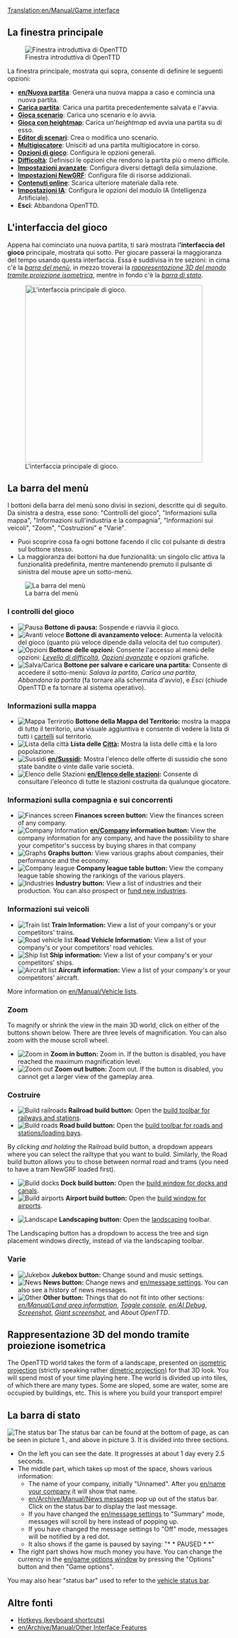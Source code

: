 [[Translation:en/Manual/Game interface]]
{{it/Traduzione|Game interface|15}}
{{it/Indice dei contenuti}}
==La finestra principale==

[[File:it/Intro screen.png|frame|center|Finestra introduttiva di OpenTTD]]

La finestra principale, mostrata qui sopra, consente di definire le seguenti opzioni:

* '''[[en/Nuova partita]]''': Genera una nuova mappa a caso e comincia una nuova partita.
* '''[[en/Archive/Manual/Savegame|Carica partita]]''': Carica una partita precedentemente salvata e l'avvia.
* '''[[en/Archive/Manual/Scenario|Gioca scenario]]''': Carica uno scenario e lo avvia.
* '''[[en/Manual/Heightmap|Gioca con heightmap]]''': Carica un'<em>heightmap</em> ed avvia una partita su di esso.
* '''[[en/Manual/Scenario editor|Editor di scenari]]''': Crea o modifica uno scenario.
* '''[[en/Manual/Multiplayer|Multigiocatore]]''': Unisciti ad una partita multigiocatore in corso.
* '''[[en/Manual/Game options window|Opzioni di gioco]]''': Configura le opzioni generali.
* '''[[en/Archive/Manual/Settings/Difficulty|Difficoltà]]''': Definisci le opzioni che rendono la partita più o meno difficile.
* '''[[en/Archive/Manual/Settings/Advanced Settings|Impostazioni avanzate]]''': Configura diversi dettagli della simulazione.
* '''[[en/NewGRF Settings|Impostazioni NewGRF]]''': Configura file di risorse addizionali.
* '''[[en/Manual/Online content|Contenuti online]]''': Scarica ulteriore materiale dalla rete.
* '''[[en/Manual/AI settings|Impostazioni IA]]''': Configura le opzioni del modulo IA (Intelligenza Artificiale).
* '''Esci''': Abbandona OpenTTD.

==L'interfaccia del gioco==
Appena hai cominciato una nuova partita, ti sarà mostrata l''''interfaccia del gioco''' principale, mostrata qui sotto. Per giocare passerai la maggioranza del tempo usando questa interfaccia. Essa è suddivisa in tre sezioni: in cima c'è la ''[[en/#La barra del  menù|barra del menù]]'', in mezzo troverai la ''[[en/#Rappresentazione 3D del mondo tramite proiezione isometrica|rappresentazione 3D del mondo tramite proiezione isometrica]]'', mentre in fondo c'è la  ''[[en/#La barar di stato|barra di stato]]''.

[[File:en/interface.png|thumb|center|400px|L'interfaccia principale di gioco.]]

==La barra del menù==
I bottoni della barra del menù sono divisi in sezioni, descritte qui di seguito. Da sinistra a destra, esse sono: "Controlli del gioco", "Informazioni sulla mappa", "Informazioni sull'industria e la compagnia", "Informazioni sui veicoli", "Zoom", "Costruzioni" e "Varie".

* Puoi scoprire cosa fa ogni bottone facendo il clic col pulsante di destra sul bottone stesso.
* La maggioranza dei bottoni ha due funzionalità: un singolo clic attiva la funzionalità predefinita, mentre mantenendo premuto il pulsante di  sinistra del mouse apre un sotto-menù.
[[File:en/Menu bar.png|none|frame|La barra del menù]]

===I controlli del gioco===
*[[File:en/Pause button.png|Pausa]] '''Bottone di pausa:''' Sospende e riavvia il gioco.
*[[File:en/Fast Forward button.png|Avanti veloce]] '''Bottone di avanzamento veloce:''' Aumenta la velocità del gioco (quanto più veloce dipende dalla velocita del tuo computer).
*[[File:en/Options button.png|Opzioni]] '''Bottone delle opzioni:''' Consente l'accesso al menù delle opzioni: ''[[en/Archive/Manual/Settings/Difficulty|Levello di difficoltà]]'', ''[[en/Advanced Options|Opzioni avanzate]]'' e opzioni grafiche.
*[[File:en/Save Load button.png|Salva/Carica]] '''Bottone per salvare e caricare una partita:''' Consente di accedere il sotto-menù: ''Salava la partita'', ''Carica una partita'', ''Abbandona la partita'' (fa tornare alla schermata d'avvio), e ''Esci'' (chiude OpenTTD e fa tornare al sistema operativo).

===Informazioni sulla mappa===
*[[File:en/Minimap button.png|Mappa Terrirotio]] '''Bottone della Mappa del Territorio:''' mostra la mappa di tutto il territorio, una visuale aggiuntiva e consente di vedere la lista di tutti i [[en/sings|cartelli]] sul territorio.
*[[File:en/Town directory button.png|Lista della città]] '''Lista delle [[en/Manual/Towns|Città]]:''' Mostra la lista delle città e la loro popolazione.
*[[File:en/Subsidies button.png|Sussidi]] '''[[en/Sussidi]]:''' Mostra l'elenco delle offerte di sussidio che sono state bandite o vinte dalle varie società.
*[[File:en/Station list button.png|Elenco delle Stazioni]] '''[[en/Elenco delle stazioni]]:''' Consente di consultare l'eleonco di tutte le stazioni costruita da qualunque giocatore.

{{it/In attesa di traduzione}}

===Informazioni sulla compagnia e sui concorrenti===
*[[File:en/Finances screen button.png|Finances screen]] '''Finances screen button:''' View the finances screen of any company.
*[[File:en/Company information button.png|Company Information]] '''[[en/Company]] information button:''' View the company information for any company, and have the possibility to share your competitor's success by buying shares in that company
*[[File:en/Graphs button.png|Graphs]] '''Graphs button:''' View various graphs about companies, their performance and the economy.
*[[File:en/Company league table button.png|Company league]] '''Company league table button:''' View the company league table showing the rankings of the various players.
*[[File:en/Industry button.png|Industries]] '''Industry button:''' View a list of industries and their production. You can also prospect or [[en/Manual/Industries#Funding_New_Industries|fund new industries]].

===Informazioni sui veicoli===
*[[File:en/Train Information button.png|Train list]] '''Train Information:''' View a list of your company's or your competitors' trains.
*[[File:en/Road Vehicle Information button.png|Road vehicle list]] '''Road Vehicle Information:''' View a list of your company's or your competitors' road vehicles.
*[[File:en/Ship Information button.png|Ship list]] '''Ship information:''' View a list of your company's or your competitors' ships.
*[[File:en/Aircraft Information button.png|Aircraft list]] '''Aircraft information:''' View a list of your company's or your competitors' aircraft.

More information on [[en/Manual/Vehicle lists]].

===Zoom===
To magnify or shrink the view in the main 3D world, click on either of the buttons shown below. There are three levels of magnification.  You can also zoom with the mouse scroll wheel.
*[[File:en/Zoom in button.png|Zoom in]] '''Zoom in button:''' Zoom in. If the button is disabled, you have reached the maximum magnification level.
*[[File:en/Zoom out button.png|Zoom out]] '''Zoom out button:''' Zoom out. If the button is disabled, you cannot get a larger view of the gameplay area.

===Costruire===
*[[File:en/Railroad build button.png|Build railroads]] '''Railroad build button:''' Open the [[en/Manual/Railway construction|build toolbar for railways and stations]].
*[[File:en/Road build button.png|Build roads]] '''Road build button:''' Open the [[en/Manual/Roadway construction|build toolbar for roads and stations/loading bays]].

By ''clicking and holding'' the Railroad build button, a dropdown appears where you can select the railtype that you want to build. Similarly, the Road build button allows you to chose between normal road and trams (you need to have a tram NewGRF loaded first).

*[[File:en/Dock build button.png|Build docks]] '''Dock build button:''' Open the [[en/Manual/Waterway construction|build window for docks and canals]].
*[[File:en/Airport build button.png|Build airports]] '''Airport build button:''' Open the [[en/Manual/Airport construction|build window for airports]].

*[[File:en/Landscaping button.png|Landscape]] '''Landscaping button:''' Open the [[en/Manual/Landscaping|landscaping]] toolbar.

The Landscaping button has a dropdown to access the tree and sign placement windows directly, instead of via the landscaping toolbar.

===Varie===
*[[File:en/Sound Music button.png|Jukebox]] '''Jukebox button:''' Change sound and music settings.
*[[File:en/News button.png|News]] '''News button:''' Change news and [[en/message settings]]. You can also see a history of news messages.
*[[File:en/Other button.png|Other]] '''Other button:''' Things that do not fit into other sections: ''[[en/Manual/Land area information]]'', ''[[en/Manual/Console|Toggle console]]'', ''[[en/AI Debug]]'', ''[[en/Manual/Screenshot|Screenshot]]'', ''[[en/Manual/Screenshot|Giant screenshot]]'', and ''About OpenTTD''.

==Rappresentazione 3D del mondo tramite proiezione isometrica==
The OpenTTD world takes the form of a landscape, presented on [http://en.wikipedia.org/wiki/Video_games_with_isometric_graphics isometric projection] (strictly speaking rather [http://en.wikipedia.org/wiki/Dimetric_projection#Three_types_of_axonometric_projections dimetric projection]) for that 3D look.  You will spend most of your time playing here.  The world is divided up into tiles, of which there are many types.  Some are sloped, some are water, some are occupied by buildings, etc. This is where you build your transport empire!

==La barra di stato==
[[File:en/status-bar.png|none|frame|The status bar]]
The status bar can be found at the bottom of page, as can be seen in picture 1., and above in picture 3. It is divided into three sections. 
*On the left you can see the date. It progresses at about 1 day every 2.5 seconds.
*The middle part, which takes up most of the space, shows various information:
**The name of your company, initially "Unnamed". After you [[en/name your company]] it will show that name. 
**[[en/Archive/Manual/News messages]] pop up out of the status bar. Click on the status bar to display the last message.
**If you have changed the [[en/message settings]] to "Summary" mode, messages will scroll by here instead of popping up.
**If you have changed the message settings to "Off" mode, messages will be notified by a red dot.
**It also shows if the game is paused by saying: "* * PAUSED * *"
*The right part shows how much money you have. You can change the currency in the [[en/game options window]] by pressing the "Options" button and then "Game options".

You may also hear "status bar" used to refer to the [[en/Manual/Status bar|vehicle status bar]].

==Altre fonti==
* [[en/Manual/Hotkeys|Hotkeys (keyboard shortcuts)]]
* [[en/Archive/Manual/Other Interface Features]]